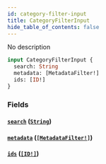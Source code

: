 ```yaml
---
id: category-filter-input
title: CategoryFilterInput
hide_table_of_contents: false
---
```


No description

```graphql
input CategoryFilterInput {
  search: String
  metadata: [MetadataFilter!]
  ids: [ID!]
}
```

### Fields

#### [`search`](#) ([`String`](../../../developer/api-reference/scalars/string))

#### [`metadata`](#) ([`[MetadataFilter!]`](../../../developer/api-reference/inputs/metadata-filter))

#### [`ids`](#) ([`[ID!]`](../../../developer/api-reference/scalars/id))
